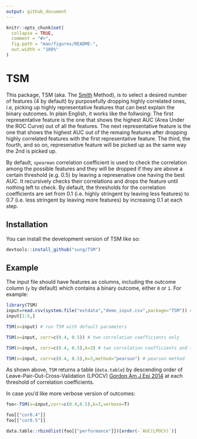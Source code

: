 ```yaml
---
output: github_document
---
```


<!-- README.md is generated from README.Rmd. Please edit that file -->

```r
knitr::opts_chunk$set(
  collapse = TRUE,
  comment = "#>",
  fig.path = "man/figures/README-",
  out.width = "100%"
)
```

# TSM

<!-- badges: start -->
<!-- badges: end -->

This package, TSM (aka. The [Smith](https://www.obgyn.cam.ac.uk/staff/senior-staff/professor-gordon-smith/) Method), is to select a desired number of features (4 by default) by purposefully dropping highly correlated ones, *i.e,* picking up highly representative features that can best explain the binary outcomes. In plain English, it works like the follwoing: The first representative feature is the one that shows the highest AUC (Area Under the ROC Curve) out of all the features. The next representative feature is the one that shows the highest AUC out of the remaing features after dropping highly correlated features with the first representative feature. The third, the fourth, and so on, represenative feature will be picked up as the same way the 2nd is picked up.

By default, `spearman` correlation coefficient is used to check the correlation among the possible features and they will be dropped if they are above a certain threshold (e.g. 0.5) by leaving a represenative one having the best AUC. It recursively checks their correlations and drops the feature until nothing left to check. By default, the thresholds for the correlation coefficients are set from 0.1 (i.e. highly stringent by leaving less features) to 0.7 (i.e. less stringent by leaving more features) by increasing 0.1 at each step. 

## Installation

You can install the development version of TSM like so:

```r
devtools::install_github("sung/TSM")
```

## Example

The input file should have features as columns, including the outcome column (`y` by default) which contains a binary outcome, either `0` or `1`. 
For example:
```r
library(TSM)
input=read.csv(system.file("extdata","demo_input.csv",package="TSM")) # read the example input from TSM 
input[1:5,]
```

```r
TSM(x=input) # run TSM with default parameters

TSM(x=input, corr=c(0.4, 0.5)) # two correlation coefficients only 

TSM(x=input, corr=c(0.4, 0.5),k=3) # two correlation coefficients and three features only 

TSM(x=input, corr=c(0.4, 0.5),k=3,method="pearson") # pearson method  
```

As shown above, `TSM` returns a table (`data.table`) by descending order of Leave-Pair-Out-Cross-Validation (LPOCV) [Gordon Am J Epi 2014](https://www.ncbi.nlm.nih.gov/pmc/articles/PMC4108045/) at each threshold of correlation coefficients.

In case you'd like more verbose version of outcomes:
```r
foo<-TSM(x=input,corr=c(0.4,0.5),k=3,verbose=T)

foo[["cor0.4"]]
foo[["cor0.5"]]

data.table::rbindlist(foo[["performance"]])[order(-`AUC(LPOCV)`)]
```
